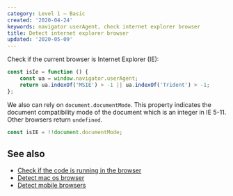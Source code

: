 ```yaml
---
category: Level 1 — Basic
created: '2020-04-24'
keywords: navigator userAgent, check internet explorer browser
title: Detect internet explorer browser
updated: '2020-05-09'
---
```


Check if the current browser is Internet Explorer (IE):

```js
const isIe = function () {
    const ua = window.navigator.userAgent;
    return ua.indexOf('MSIE') > -1 || ua.indexOf('Trident') > -1;
};
```

We also can rely on `document.documentMode`. This property indicates the document compatibility mode of the document which is an integer in IE 5-11. Other browsers return `undefined`.

```js
const isIE = !!document.documentMode;
```

## See also

-   [Check if the code is running in the browser](https://phuoc.ng/collection/html-dom/check-if-the-code-is-running-in-the-browser/)
-   [Detect mac os browser](https://phuoc.ng/collection/html-dom/detect-mac-os-browser/)
-   [Detect mobile browsers](https://phuoc.ng/collection/html-dom/detect-mobile-browsers/)
